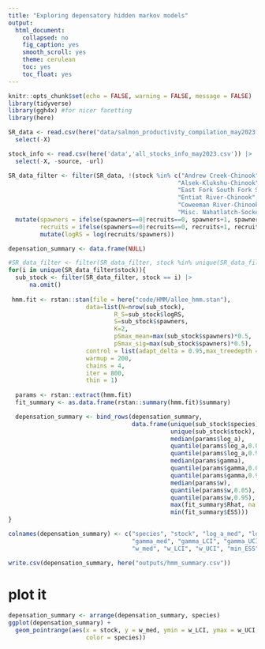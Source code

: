 ```yaml
---
title: "Exploring depensatory hidden markov models"
output:
  html_document:
    collapsed: no
    fig_caption: yes
    smooth_scroll: yes
    theme: cerulean
    toc: yes
    toc_float: yes
---
```


```r
knitr::opts_chunk$set(echo = FALSE, warning = FALSE, message = FALSE)
library(tidyverse)
library(ggh4x) #for nicer facetting
library(here)
```

```r
SR_data <- read.csv(here("data/salmon_productivity_compilation_may2023.csv")) |>
  select(-X)

stock_info <- read.csv(here('data','all_stocks_info_may2023.csv')) |>
  select(-X, -source, -url)

SR_data_filter <- filter(SR_data, !(stock %in% c("Andrew Creek-Chinook", "Alsek/Klukshu-Chinook",
                                                "Alsek-Klukshu-Chinook",
                                                "East Fork South Fork Salmon River-Chinook",
                                                "Entiat River-Chinook", "Minam River-Chinook",
                                                "Coweeman River-Chinook", 
                                                "Misc. Nahatlatch-Sockeye"))) |>
  mutate(spawners = ifelse(spawners==0|recruits==0, spawners+1, spawners),
         recruits = ifelse(spawners==0|recruits==0, recruits+1, recruits)) |> #*why write both?
         mutate(logRS = log(recruits/spawners))
```

```r
depensation_summary <- data.frame(NULL)

#SR_data_filter <- filter(SR_data_filter, stock %in% unique(SR_data_filter$stock)[1:2])
for(i in unique(SR_data_filter$stock)){ 
  sub_stock <- filter(SR_data_filter, stock == i) |>
      na.omit()
  
 hmm.fit <- rstan::stan(file = here("code/HMM/allee_hmm.stan"),  
                      data=list(N=nrow(sub_stock),
                              R_S=sub_stock$logRS,
                              S=sub_stock$spawners,
                              K=2,
                              pSmax_mean=max(sub_stock$spawners)*0.5,
                              pSmax_sig=max(sub_stock$spawners)*0.5), 
                      control = list(adapt_delta = 0.95,max_treedepth = 15), 
                      warmup = 200, 
                      chains = 4, 
                      iter = 800, 
                      thin = 1)
  
  params <- rstan::extract(hmm.fit)
  fit_summary <- as.data.frame(rstan::summary(hmm.fit)$summary)

  depensation_summary <- bind_rows(depensation_summary, 
                                   data.frame(unique(sub_stock$species),
                                              unique(sub_stock$stock),
                                              median(params$log_a),
                                              quantile(params$log_a,0.05),
                                              quantile(params$log_a,0.95),
                                              median(params$gamma),
                                              quantile(params$gamma,0.05),
                                              quantile(params$gamma,0.95),
                                              median(params$w),
                                              quantile(params$w,0.05),
                                              quantile(params$w,0.95),
                                              max(fit_summary$Rhat, na.rm = TRUE),
                                              min(fit_summary$ESS)))
}

colnames(depensation_summary) <- c("species", "stock", "log_a_med", "log_a_LCI", "log_a_UCI",
                                   "gamma_med", "gamma_LCI", "gamma_UCI",
                                   "w_med", "w_LCI", "w_UCI", "min_ESS", "min_Rhat")

write.csv(depensation_summary, here("outputs/hmm_summary.csv"))
```

# plot it

```r
depensation_summary <- arrange(depensation_summary, species)
ggplot(depensation_summary) +
  geom_pointrange(aes(x = stock, y = w_med, ymin = w_LCI, ymax = w_UCI, 
                      color = species)) 
  
```